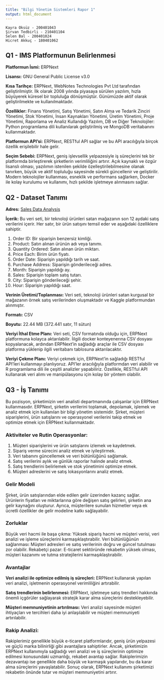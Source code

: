 ```yaml
---
title: "Bilgi Yönetim Sistemleri Rapor 1"
output: html_document
---
```


```
Kayra Öksüz - 200401043
Şirvan Tedbirli - 210401104
Selen Bal - 200401024
Hicret Akkuç - 180401062
```


## Q1 - IMS Platformunun Belirlenmesi

**Platformun İsmi:** ERPNext

**Lisansı:** GNU General Public License v3.0

**Kısa Tarihçe:** ERPNext, WebNotes Technologies Pvt Ltd tarafından geliştirilmiştir. İlk olarak 2008 yılında piyasaya sürülen yazılım, hızla büyüyerek küresel bir topluluğa dönüşmüştür. Günümüzde aktif olarak geliştirilmekte ve kullanılmaktadır.

**Özellikler:** Finans Yönetimi, Satış Yönetimi, Satın Alma ve Tedarik Zinciri Yönetimi, Stok Yönetimi, İnsan Kaynakları Yönetimi, Üretim Yönetimi, Proje Yönetimi, Raporlama ve Analiz
Kullandığı Yazılım, DB ve Diğer Teknolojiler: Python programlama dili kullanılarak geliştirilmiş ve MongoDB veritabanını kullanmaktadır.

**Platformun API'si:** ERPNext, RESTful API sağlar ve bu API aracılığıyla birçok özellik erişilebilir hale gelir.

**Seçim Sebebi:** ERPNext, geniş işlevsellik yelpazesiyle iş süreçlerini tek bir platformda birleştirerek şirketlerin verimliliğini artırır. Açık kaynaklı ve özgür lisanslı olması, yazılımın istenilen şekilde özelleştirilebilmesine olanak tanırken, büyük ve aktif topluluğu sayesinde sürekli güncellenir ve geliştirilir. Modern teknolojiler kullanması, esneklik ve performans sağlarken, Docker ile kolay kurulumu ve kullanımı, hızlı şekilde işletmeye alınmasını sağlar.

## Q2 - Dataset Tanımı

**Adres:** [Sales Data Analysis](https://www.kaggle.com/datasets/beekiran/sales-data-analysis)

**İçerik:** Bu veri seti, bir teknoloji ürünleri satan mağazanın son 12 aydaki satış verilerini içerir. Her satır, bir ürün satışını temsil eder ve aşağıdaki özelliklere sahiptir.

1. Order ID: Bir siparişin benzersiz kimliği.
2. Product: Satın alınan ürünün adı veya tanımı.
3. Quantity Ordered: Satın alınan ürün miktarı.
4. Price Each: Birim ürün fiyatı.
5. Order Date: Siparişin yapıldığı tarih ve saat.
6. Purchase Address: Siparişin gönderileceği adres.
7. Month: Siparişin yapıldığı ay.
8. Sales: Siparişin toplam satış tutarı.
9. City: Siparişin gönderileceği şehir.
10. Hour: Siparişin yapıldığı saat.

**Verinin Üretimi/Toplanması:** Veri seti, teknoloji ürünleri satan kurgusal bir mağazanın örnek satış verilerinden oluşmaktadır ve Kaggle platformundan alınmıştır. 

**Formatı:** CSV

**Boyutu:** 22.44 MB (372.441 satır, 11 sütun)

**Veriyi İthal Etme Planı:** Veri seti, CSV formatında olduğu için, ERPNext platformuna kolayca aktarılabilir. İilgili docker konteyenerına CSV dosyası kopyalanacak, ardından ERPNext'in sağladığı araçlar ile CSV dosyası platforma yüklenip ilgili veritabanı tablosuna aktarılacaktır.

**Veriyi Çekme Planı:** Veriyi çekmek için, ERPNext'in sağladığı RESTful API'leri kullanmayı planlıyoruz. API'ler aracılığıyla platformdan veri alabilir ve R programlama dili ile çeşitli analizler yapabiliriz. Özellikle, RESTful API kullanarak veri alımı ve manipülasyonu için kolay bir yöntem olabilir.

## Q3 - İş Tanımı

Bu pozisyon, şirketimizin veri analisti departmanında çalışanlar için ERPNext kullanmasıdır. ERPNext, şirketin verilerini toplamak, depolamak, işlemek ve analiz etmek için kullanılan bir bilgi yönetim sistemidir. Şirket, müşteri siparişlerini, ürün satışlarını ve operasyonel verilerini takip etmek ve optimize etmek için ERPNext kullanmaktadır.

### Aktiviteler ve Rutin Operasyonlar:

1. Müşteri siparişlerini ve ürün satışlarını izlemek ve kaydetmek.
2. Sipariş verme sürecini analiz etmek ve iyileştirmek.
3. Veri tabanını güncellemek ve veri bütünlüğünü sağlamak.
4. Satış verilerini aylık ve günlük raporlar halinde analiz etmek.
5. Satış trendlerini belirlemek ve stok yönetimini optimize etmek.
6. Müşteri adreslerini ve satış lokasyonlarını analiz etmek.

### Gelir Modeli 

  Şirket, ürün satışlarından elde edilen gelir üzerinden kazanç sağlar. Ürünlerin fiyatları ve miktarlarına göre değişen satış gelirleri, şirketin ana gelir kaynağını oluşturur. Ayrıca, müşterilere sunulan hizmetler veya ek ücretli özellikler de gelir modeline katkı sağlayabilir.

### Zorluklar 

  Büyük veri hacmi ile başa çıkma: Yüksek sipariş hacmi ve müşteri verisi, veri analizi ve işleme süreçlerini karmaşıklaştırabilir.
Veri bütünlüğünün sağlanması: Müşteri adresleri ve satış verilerinin doğru ve güncel tutulması zor olabilir.
Rekabetçi pazar: E-ticaret sektöründe rekabetin yüksek olması, müşteri kazanımı ve tutma stratejilerini karmaşıklaştırabilir.

### Avantajlar

**Veri analizi ile optimize edilmiş iş süreçleri:** ERPNext kullanarak yapılan veri analizi, işletmenin operasyonel verimliliğini artırabilir.

**Satış trendlerinin belirlenmesi:** ERPNext, işletmeye satış trendleri hakkında önemli içgörüler sağlayarak stratejik karar alma süreçlerini destekleyebilir.

**Müşteri memnuniyetinin artırılması:** Veri analizi sayesinde müşteri ihtiyaçları ve tercihleri daha iyi anlaşılabilir ve müşteri memnuniyeti artırılabilir.

### Rakip Analizi:

Rakiplerimiz genellikle büyük e-ticaret platformlarıdır, geniş ürün yelpazesi ve güçlü marka bilinirliği gibi avantajlara sahiptirler. Ancak, şirketimizin ERPNext kullanımıyla sağladığı veri analizi ve iş süreçlerinin optimize edilmesi konusundaki uzmanlığı, rekabet avantajı sağlar. Rakiplerimizin dezavantajı ise genellikle daha büyük ve karmaşık yapılarıdır, bu da karar alma süreçlerini yavaşlatabilir. Sonuç olarak, ERPNext kullanımı şirketimizi rekabetin önünde tutar ve müşteri memnuniyetini artırır.